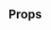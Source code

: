 
<Meta title="Assignment Card" component={AssignmentCard} />

<Canvas>
  <Story name="default">
    <div style={{ width: "300px" }}>
      <AssignmentCard
        name="English test"
        subject="English"
        date={dayjs()}
        progress={90}
      />
    </div>
  </Story>
</Canvas>

## Props

<Props of={AssignmentCard} />

